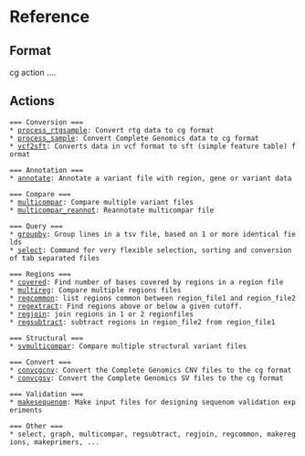 
= Reference =

== Format ==
cg action ....

== Actions == 
 === Conversion ===
 * [[cg_process_rtgsample|process_rtgsample]]: Convert rtg data to cg format
 * [[cg_process_sample|process_sample]]: Convert Complete Genomics data to cg format
 * [[cg_vcf2sft|vcf2sft]]: Converts data in vcf format to sft (simple feature table) format

 === Annotation ===
 * [[cg_annotate|annotate]]: Annotate a variant file with region, gene or variant data

 === Compare ===
 * [[cg_multicompar|multicompar]]: Compare multiple variant files
 * [[cg_multicompar_reannot|multicompar_reannot]]: Reannotate multicompar file

 === Query ===
 * [[cg_groupby|groupby]]: Group lines in a tsv file, based on 1 or more identical fields
 * [[cg_select|select]]: Command for very flexible selection, sorting and conversion of tab separated files

 === Regions ===
 * [[cg_covered|covered]]: Find number of bases covered by regions in a region file
 * [[cg_multireg|multireg]]: Compare multiple regions files
 * [[cg_regcommon|regcommon]]: list regions common between region_file1 and region_file2
 * [[cg_regextract|regextract]]: Find regions above or below a given cutoff.
 * [[cg_regjoin|regjoin]]: join regions in 1 or 2 regionfiles
 * [[cg_regsubtract|regsubtract]]: subtract regions in region_file2 from region_file1

 === Structural ===
 * [[cg_svmulticompar|svmulticompar]]: Compare multiple structural variant files

 === Convert ===
 * [[cg_convcgcnv|convcgcnv]]: Convert the Complete Genomics CNV files to the cg format
 * [[cg_convcgsv|convcgsv]]: Convert the Complete Genomics SV files to the cg format

 === Validation ===
 * [[cg_makesequenom|makesequenom]]: Make input files for designing sequenom validation experiments

 === Other ===
 * select, graph, multicompar, regsubtract, regjoin, regcommon, makeregions, makeprimers, ...
